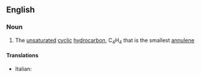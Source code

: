 ==English==

===Noun===
{{wikipedia}}
{{en-noun}}

#{{organic compound}} The [[unsaturated]] [[cyclic]] [[hydrocarbon]], C<sub>4</sub>H<sub>4</sub> that is the smallest [[annulene]]

====Translations====
{{trans-top|cyclobutadiene}}
*Italian: {{t|it|ciclobutadiene|m}}
{{trans-mid}}

{{trans-bottom}}